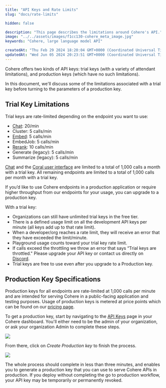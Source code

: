 ```yaml
---
title: "API Keys and Rate Limits"
slug: "docs/rate-limits"

hidden: false

description: "This page describes the limitations around Cohere's API."
image: "../../assets/images/f1cc130-cohere_meta_image.jpg"  
keywords: "Cohere, large language model API"

createdAt: "Thu Feb 29 2024 18:20:04 GMT+0000 (Coordinated Universal Time)"
updatedAt: "Wed Jun 05 2024 20:23:51 GMT+0000 (Coordinated Universal Time)"
---
```

Cohere offers two kinds of API keys: trial keys (with a variety of attendant limitations), and production keys (which have no such limitations). 

In this document, we'll discuss some of the limitations associated with a trial key before turning to the parameters of a production key.  

## Trial Key Limitations

Trial keys are rate-limited depending on the endpoint you want to use:

- [Chat](/reference/chat): 20/min
- Cluster: 5 calls/min
- [Embed](/reference/embed): 5 calls/min
- EmbedJob: 5 calls/min
- [Rerank](/reference/rerank-1): 10 calls/min
- Generate (legacy): 5 calls/min
- Summarize (legacy): 5 calls/min

[Chat](/reference/chat) and the [Coral user interface](https://coral.cohere.ai/) are limited to a total of 1,000 calls a month with a trial key. All remaining endpoints are limited to a total of 1,000 calls per month with a trial key. 

If you’d like to use Cohere endpoints in a production application or require higher throughput from our endpoints for your usage, you can upgrade to a production key.

With a trial key:

- Organizations can still have unlimited trial keys in the free tier.
- There is a defined usage limit on all the development API keys per minute (all keys add up to that rate limit).
- When a developer/org reaches a rate limit, they will receive an error that they have exceeded the limit/minute.
- Playground usage counts toward your trial key rate limit.
- If calls exceed the throttling we throw an error that says “Trial keys are throttled." Please upgrade your API key or contact us directly on <a href="https://discord.com/invite/co-mmunity" target="_blank">Discord</a>.
- Trial keys are free to use even after you upgrade to a Production key.

## Production Key Specifications

Production keys for all endpoints are rate-limited at 1,000 calls per minute and are intended for serving Cohere in a public-facing application and testing purposes. Usage of production keys is metered at price points which can be found on our [pricing page](/docs/how-does-cohere-pricing-work).

To get a production key, start by navigating to the [API Keys](https://dashboard.cohere.com/api-keys) page in your Cohere dashboard. You'll either need to be the admin of your organization, or ask your organization Admin to complete these steps.

![](../../assets/images/1d24fd7-Screenshot_2024-07-01_at_10.33.04_AM.png)

From there, click on _Create Production key_ to finish the process.

![](../../assets/images/27062e8-Screenshot_2024-07-01_at_10.33.54_AM.png)

The whole process should complete in less than three minutes, and enables you to generate a production key that you can use to serve Cohere APIs in production. If you deploy without completing the go to production workflow, your API key may be temporarily or permanently revoked.